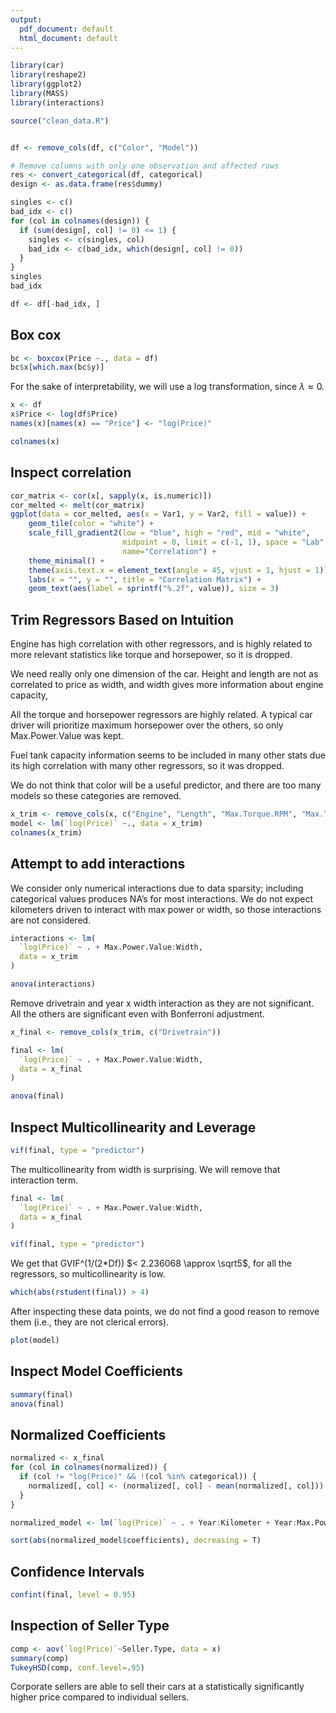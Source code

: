 ```yaml
---
output:
  pdf_document: default
  html_document: default
---
```

```r
library(car)
library(reshape2)
library(ggplot2)
library(MASS)
library(interactions)

source("clean_data.R")


df <- remove_cols(df, c("Color", "Model"))

# Remove columns with only one observation and affected rows
res <- convert_categorical(df, categorical)
design <- as.data.frame(res$dummy)

singles <- c()
bad_idx <- c()
for (col in colnames(design)) {
  if (sum(design[, col] != 0) <= 1) {
    singles <- c(singles, col)
    bad_idx <- c(bad_idx, which(design[, col] != 0))
  }
}
singles
bad_idx

df <- df[-bad_idx, ]
```

## Box cox
```r
bc <- boxcox(Price ~., data = df)
bc$x[which.max(bc$y)]
```

For the sake of interpretability, we will use a log transformation, since $\lambda \approx 0$.
```r
x <- df
x$Price <- log(df$Price)
names(x)[names(x) == "Price"] <- "log(Price)"

colnames(x)
```

## Inspect correlation
```r
cor_matrix <- cor(x[, sapply(x, is.numeric)])
cor_melted <- melt(cor_matrix)
ggplot(data = cor_melted, aes(x = Var1, y = Var2, fill = value)) +
    geom_tile(color = "white") +
    scale_fill_gradient2(low = "blue", high = "red", mid = "white", 
                         midpoint = 0, limit = c(-1, 1), space = "Lab", 
                         name="Correlation") +
    theme_minimal() +
    theme(axis.text.x = element_text(angle = 45, vjust = 1, hjust = 1)) +
    labs(x = "", y = "", title = "Correlation Matrix") +
    geom_text(aes(label = sprintf("%.2f", value)), size = 3)
```

## Trim Regressors Based on Intuition
Engine has high correlation with other regressors, and is highly related to more relevant statistics like torque and horsepower, so it is dropped.

We need really only one dimension of the car. Height and length are not as correlated to price as width, and width gives more information about engine capacity, 

All the torque and horsepower regressors are highly related. A typical car driver will prioritize maximum horsepower over the others, so only Max.Power.Value was kept.

Fuel tank capacity information seems to be included in many other stats due its high correlation with many other regressors, so it was dropped.

We do not think that color will be a useful predictor, and there are too many models so these categories are removed.

```r
x_trim <- remove_cols(x, c("Engine", "Length", "Max.Torque.RPM", "Max.Torque.Value", "Max.Power.RPM", "Color", "Model", "Height", "Fuel.Tank.Capacity", "Year"))
model <- lm(`log(Price)` ~., data = x_trim)
colnames(x_trim)
```

## Attempt to add interactions

We consider only numerical interactions due to data sparsity; including categorical values produces NA's for most interactions. We do not expect kilometers driven to interact with max power or width, so those interactions are not considered.

```r
interactions <- lm(
  `log(Price)` ~ . + Max.Power.Value:Width,
  data = x_trim
)

anova(interactions)
```

Remove drivetrain and year x width interaction as they are not significant. All the others are significant even with Bonferroni adjustment.

```r
x_final <- remove_cols(x_trim, c("Drivetrain"))

final <- lm(
  `log(Price)` ~ . + Max.Power.Value:Width,
  data = x_final
)

anova(final)
```

## Inspect Multicollinearity and Leverage
```r
vif(final, type = "predictor")
```

The multicollinearity from width is surprising. We will remove that interaction term.
```r
final <- lm(
  `log(Price)` ~ . + Max.Power.Value:Width,
  data = x_final
)

vif(final, type = "predictor")
```
We get that GVIF^(1/(2*Df)) $< 2.236068 \approx \sqrt5$, for all the regressors, so multicollinearity is low.


```r
which(abs(rstudent(final)) > 4)
```
After inspecting these data points, we do not find a good reason to remove them (i.e., they are not clerical errors).

```r
plot(model)
```

## Inspect Model Coefficients
```r
summary(final)
anova(final)
```

## Normalized Coefficients
```r
normalized <- x_final
for (col in colnames(normalized)) {
  if (col != "log(Price)" && !(col %in% categorical)) {
    normalized[, col] <- (normalized[, col] - mean(normalized[, col])) / sd(normalized[, col])
  }
}

normalized_model <- lm(`log(Price)` ~ . + Year:Kilometer + Year:Max.Power.Value, data = normalized)

sort(abs(normalized_model$coefficients), decreasing = T)
```

## Confidence Intervals
```r
confint(final, level = 0.95)
```

## Inspection of Seller Type
```r
comp <- aov(`log(Price)`~Seller.Type, data = x)
summary(comp)
TukeyHSD(comp, conf.level=.95)
```
Corporate sellers are able to sell their cars at a statistically significantly higher price compared to individual sellers.

